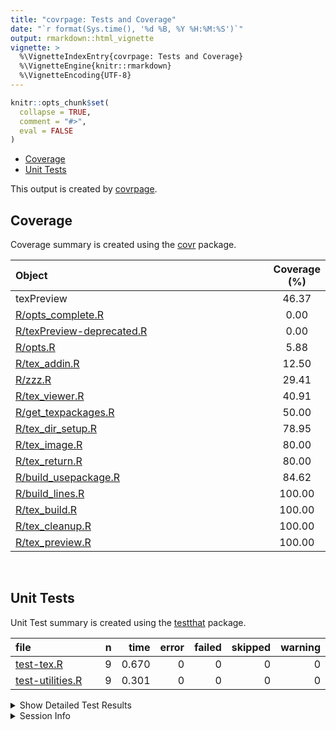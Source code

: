 ```yaml
---
title: "covrpage: Tests and Coverage"
date: "`r format(Sys.time(), '%d %B, %Y %H:%M:%S')`"
output: rmarkdown::html_vignette
vignette: >
  %\VignetteIndexEntry{covrpage: Tests and Coverage}
  %\VignetteEngine{knitr::rmarkdown}
  %\VignetteEncoding{UTF-8}
---
```

  
```r
knitr::opts_chunk$set(
  collapse = TRUE,
  comment = "#>",
  eval = FALSE
)
```

<!--- Placeholder for tests/README.md Do Not Edit--->
  - [Coverage](#coverage)
  - [Unit Tests](#unit-tests)

This output is created by
[covrpage](https://github.com/metrumresearchgroup/covrpage).

## Coverage

Coverage summary is created using the
[covr](https://github.com/r-lib/covr)
package.

| Object                                                    | Coverage (%) |
| :-------------------------------------------------------- | :----------: |
| texPreview                                                |    46.37     |
| [R/opts\_complete.R](https://github.com/metrumresearchgroup/texPreview/tree/master/R/opts_complete.R)                |     0.00     |
| [R/texPreview-deprecated.R](https://github.com/metrumresearchgroup/texPreview/tree/master/R/texPreview-deprecated.R) |     0.00     |
| [R/opts.R](https://github.com/metrumresearchgroup/texPreview/tree/master/R/opts.R)                                   |     5.88     |
| [R/tex\_addin.R](https://github.com/metrumresearchgroup/texPreview/tree/master/R/tex_addin.R)                        |    12.50     |
| [R/zzz.R](https://github.com/metrumresearchgroup/texPreview/tree/master/R/zzz.R)                                     |    29.41     |
| [R/tex\_viewer.R](https://github.com/metrumresearchgroup/texPreview/tree/master/R/tex_viewer.R)                      |    40.91     |
| [R/get\_texpackages.R](https://github.com/metrumresearchgroup/texPreview/tree/master/R/get_texpackages.R)            |    50.00     |
| [R/tex\_dir\_setup.R](https://github.com/metrumresearchgroup/texPreview/tree/master/R/tex_dir_setup.R)               |    78.95     |
| [R/tex\_image.R](https://github.com/metrumresearchgroup/texPreview/tree/master/R/tex_image.R)                        |    80.00     |
| [R/tex\_return.R](https://github.com/metrumresearchgroup/texPreview/tree/master/R/tex_return.R)                      |    80.00     |
| [R/build\_usepackage.R](https://github.com/metrumresearchgroup/texPreview/tree/master/R/build_usepackage.R)          |    84.62     |
| [R/build\_lines.R](https://github.com/metrumresearchgroup/texPreview/tree/master/R/build_lines.R)                    |    100.00    |
| [R/tex\_build.R](https://github.com/metrumresearchgroup/texPreview/tree/master/R/tex_build.R)                        |    100.00    |
| [R/tex\_cleanup.R](https://github.com/metrumresearchgroup/texPreview/tree/master/R/tex_cleanup.R)                    |    100.00    |
| [R/tex\_preview.R](https://github.com/metrumresearchgroup/texPreview/tree/master/R/tex_preview.R)                    |    100.00    |

<br>

## Unit Tests

Unit Test summary is created using the
[testthat](https://github.com/r-lib/testthat)
package.

| file                                          | n |  time | error | failed | skipped | warning |
| :-------------------------------------------- | -: | ----: | ----: | -----: | ------: | ------: |
| [test-tex.R](https://github.com/metrumresearchgroup/texPreview/tree/master/tests/testthat/test-tex.R)             | 9 | 0.670 |     0 |      0 |       0 |       0 |
| [test-utilities.R](https://github.com/metrumresearchgroup/texPreview/tree/master/tests/testthat/test-utilities.R) | 9 | 0.301 |     0 |      0 |       0 |       0 |

<details closed>

<summary> Show Detailed Test Results
</summary>

| file                                              | context                      | test                                              | status | n |  time |
| :------------------------------------------------ | :--------------------------- | :------------------------------------------------ | :----- | -: | ----: |
| [test-tex.R](https://github.com/metrumresearchgroup/texPreview/tree/master/tests/testthat/test-tex.R#L31)             | core tex function            | porting to tex: files generated                   | PASS   | 1 | 0.017 |
| [test-tex.R](https://github.com/metrumresearchgroup/texPreview/tree/master/tests/testthat/test-tex.R#L35)             | core tex function            | porting to tex: class of output                   | PASS   | 1 | 0.002 |
| [test-tex.R](https://github.com/metrumresearchgroup/texPreview/tree/master/tests/testthat/test-tex.R#L49)             | core tex function            | porting to tex no filedir: no files generated     | PASS   | 1 | 0.002 |
| [test-tex.R](https://github.com/metrumresearchgroup/texPreview/tree/master/tests/testthat/test-tex.R#L53)             | core tex function            | porting to tex no filedir: class of output        | PASS   | 1 | 0.001 |
| [test-tex.R](https://github.com/metrumresearchgroup/texPreview/tree/master/tests/testthat/test-tex.R#L67)             | core tex function            | keep pdf as an output: files generated            | PASS   | 1 | 0.002 |
| [test-tex.R](https://github.com/metrumresearchgroup/texPreview/tree/master/tests/testthat/test-tex.R#L71)             | core tex function            | keep pdf as an output: class of output            | PASS   | 1 | 0.001 |
| [test-tex.R](https://github.com/metrumresearchgroup/texPreview/tree/master/tests/testthat/test-tex.R#L86)             | core tex function            | html output: return magick object                 | PASS   | 1 | 0.641 |
| [test-tex.R](https://github.com/metrumresearchgroup/texPreview/tree/master/tests/testthat/test-tex.R#L115)            | core tex function            | tex lines directly input: validate benchmark      | PASS   | 1 | 0.002 |
| [test-tex.R](https://github.com/metrumresearchgroup/texPreview/tree/master/tests/testthat/test-tex.R#L129)            | core tex function            | use svg device: check if file created             | PASS   | 1 | 0.002 |
| [test-utilities.R](https://github.com/metrumresearchgroup/texPreview/tree/master/tests/testthat/test-utilities.R#L10) | utility functions of package | build usepackage call: basic call                 | PASS   | 1 | 0.002 |
| [test-utilities.R](https://github.com/metrumresearchgroup/texPreview/tree/master/tests/testthat/test-utilities.R#L14) | utility functions of package | build usepackage call: check library is installed | PASS   | 1 | 0.138 |
| [test-utilities.R](https://github.com/metrumresearchgroup/texPreview/tree/master/tests/testthat/test-utilities.R#L18) | utility functions of package | build usepackage call: add options                | PASS   | 1 | 0.002 |
| [test-utilities.R](https://github.com/metrumresearchgroup/texPreview/tree/master/tests/testthat/test-utilities.R#L22) | utility functions of package | build usepackage call: use bad library name       | PASS   | 1 | 0.140 |
| [test-utilities.R](https://github.com/metrumresearchgroup/texPreview/tree/master/tests/testthat/test-utilities.R#L40) | utility functions of package | build usepackage multiple calls: class            | PASS   | 1 | 0.001 |
| [test-utilities.R](https://github.com/metrumresearchgroup/texPreview/tree/master/tests/testthat/test-utilities.R#L44) | utility functions of package | build usepackage multiple calls: dimension        | PASS   | 1 | 0.002 |
| [test-utilities.R](https://github.com/metrumresearchgroup/texPreview/tree/master/tests/testthat/test-utilities.R#L56) | utility functions of package | find packages: check class                        | PASS   | 2 | 0.003 |
| [test-utilities.R](https://github.com/metrumresearchgroup/texPreview/tree/master/tests/testthat/test-utilities.R#L73) | utility functions of package | empty call to addin: cause addin to crash         | PASS   | 1 | 0.013 |

</details>

<details>

<summary> Session Info </summary>

| Field    | Value                               |
| :------- | :---------------------------------- |
| Version  | R version 3.5.1 (2018-07-02)        |
| Platform | x86\_64-apple-darwin15.6.0 (64-bit) |
| Running  | macOS 10.14.4                       |
| Language | en\_US                              |
| Timezone | America/New\_York                   |

| Package  | Version |
| :------- | :------ |
| testthat | 2.0.1   |
| covr     | 3.2.1   |
| covrpage | 0.0.70  |

</details>

<!--- Final Status : pass --->
